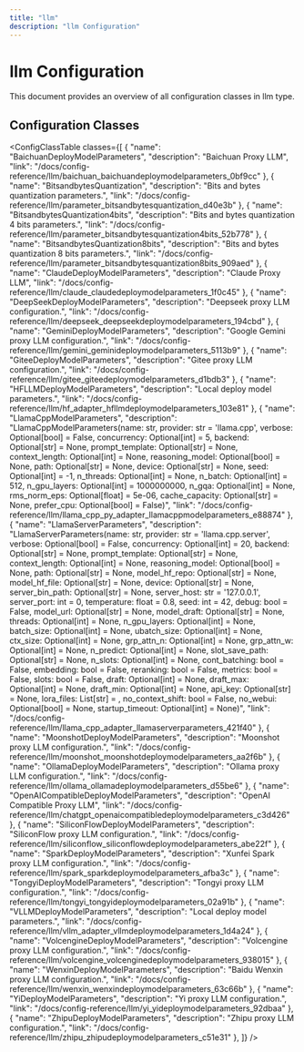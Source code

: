 ```yaml
---
title: "llm"
description: "llm Configuration"
---
```


# llm Configuration

This document provides an overview of all configuration classes in llm type.


## Configuration Classes

<ConfigClassTable classes={[
  {
    "name": "BaichuanDeployModelParameters",
    "description": "Baichuan Proxy LLM",
    "link": "/docs/config-reference/llm/baichuan_baichuandeploymodelparameters_0bf9cc"
  },
  {
    "name": "BitsandbytesQuantization",
    "description": "Bits and bytes quantization parameters.",
    "link": "/docs/config-reference/llm/parameter_bitsandbytesquantization_d40e3b"
  },
  {
    "name": "BitsandbytesQuantization4bits",
    "description": "Bits and bytes quantization 4 bits parameters.",
    "link": "/docs/config-reference/llm/parameter_bitsandbytesquantization4bits_52b778"
  },
  {
    "name": "BitsandbytesQuantization8bits",
    "description": "Bits and bytes quantization 8 bits parameters.",
    "link": "/docs/config-reference/llm/parameter_bitsandbytesquantization8bits_909aed"
  },
  {
    "name": "ClaudeDeployModelParameters",
    "description": "Claude Proxy LLM",
    "link": "/docs/config-reference/llm/claude_claudedeploymodelparameters_1f0c45"
  },
  {
    "name": "DeepSeekDeployModelParameters",
    "description": "Deepseek proxy LLM configuration.",
    "link": "/docs/config-reference/llm/deepseek_deepseekdeploymodelparameters_194cbd"
  },
  {
    "name": "GeminiDeployModelParameters",
    "description": "Google Gemini proxy LLM configuration.",
    "link": "/docs/config-reference/llm/gemini_geminideploymodelparameters_5113b9"
  },
  {
    "name": "GiteeDeployModelParameters",
    "description": "Gitee proxy LLM configuration.",
    "link": "/docs/config-reference/llm/gitee_giteedeploymodelparameters_d1bdb3"
  },
  {
    "name": "HFLLMDeployModelParameters",
    "description": "Local deploy model parameters.",
    "link": "/docs/config-reference/llm/hf_adapter_hfllmdeploymodelparameters_103e81"
  },
  {
    "name": "LlamaCppModelParameters",
    "description": "LlamaCppModelParameters(name: str, provider: str = 'llama.cpp', verbose: Optional[bool] = False, concurrency: Optional[int] = 5, backend: Optional[str] = None, prompt_template: Optional[str] = None, context_length: Optional[int] = None, reasoning_model: Optional[bool] = None, path: Optional[str] = None, device: Optional[str] = None, seed: Optional[int] = -1, n_threads: Optional[int] = None, n_batch: Optional[int] = 512, n_gpu_layers: Optional[int] = 1000000000, n_gqa: Optional[int] = None, rms_norm_eps: Optional[float] = 5e-06, cache_capacity: Optional[str] = None, prefer_cpu: Optional[bool] = False)",
    "link": "/docs/config-reference/llm/llama_cpp_py_adapter_llamacppmodelparameters_e88874"
  },
  {
    "name": "LlamaServerParameters",
    "description": "LlamaServerParameters(name: str, provider: str = 'llama.cpp.server', verbose: Optional[bool] = False, concurrency: Optional[int] = 20, backend: Optional[str] = None, prompt_template: Optional[str] = None, context_length: Optional[int] = None, reasoning_model: Optional[bool] = None, path: Optional[str] = None, model_hf_repo: Optional[str] = None, model_hf_file: Optional[str] = None, device: Optional[str] = None, server_bin_path: Optional[str] = None, server_host: str = '127.0.0.1', server_port: int = 0, temperature: float = 0.8, seed: int = 42, debug: bool = False, model_url: Optional[str] = None, model_draft: Optional[str] = None, threads: Optional[int] = None, n_gpu_layers: Optional[int] = None, batch_size: Optional[int] = None, ubatch_size: Optional[int] = None, ctx_size: Optional[int] = None, grp_attn_n: Optional[int] = None, grp_attn_w: Optional[int] = None, n_predict: Optional[int] = None, slot_save_path: Optional[str] = None, n_slots: Optional[int] = None, cont_batching: bool = False, embedding: bool = False, reranking: bool = False, metrics: bool = False, slots: bool = False, draft: Optional[int] = None, draft_max: Optional[int] = None, draft_min: Optional[int] = None, api_key: Optional[str] = None, lora_files: List[str] = <factory>, no_context_shift: bool = False, no_webui: Optional[bool] = None, startup_timeout: Optional[int] = None)",
    "link": "/docs/config-reference/llm/llama_cpp_adapter_llamaserverparameters_421f40"
  },
  {
    "name": "MoonshotDeployModelParameters",
    "description": "Moonshot proxy LLM configuration.",
    "link": "/docs/config-reference/llm/moonshot_moonshotdeploymodelparameters_aa2f6b"
  },
  {
    "name": "OllamaDeployModelParameters",
    "description": "Ollama proxy LLM configuration.",
    "link": "/docs/config-reference/llm/ollama_ollamadeploymodelparameters_d55be6"
  },
  {
    "name": "OpenAICompatibleDeployModelParameters",
    "description": "OpenAI Compatible Proxy LLM",
    "link": "/docs/config-reference/llm/chatgpt_openaicompatibledeploymodelparameters_c3d426"
  },
  {
    "name": "SiliconFlowDeployModelParameters",
    "description": "SiliconFlow proxy LLM configuration.",
    "link": "/docs/config-reference/llm/siliconflow_siliconflowdeploymodelparameters_abe22f"
  },
  {
    "name": "SparkDeployModelParameters",
    "description": "Xunfei Spark proxy LLM configuration.",
    "link": "/docs/config-reference/llm/spark_sparkdeploymodelparameters_afba3c"
  },
  {
    "name": "TongyiDeployModelParameters",
    "description": "Tongyi proxy LLM configuration.",
    "link": "/docs/config-reference/llm/tongyi_tongyideploymodelparameters_02a91b"
  },
  {
    "name": "VLLMDeployModelParameters",
    "description": "Local deploy model parameters.",
    "link": "/docs/config-reference/llm/vllm_adapter_vllmdeploymodelparameters_1d4a24"
  },
  {
    "name": "VolcengineDeployModelParameters",
    "description": "Volcengine proxy LLM configuration.",
    "link": "/docs/config-reference/llm/volcengine_volcenginedeploymodelparameters_938015"
  },
  {
    "name": "WenxinDeployModelParameters",
    "description": "Baidu Wenxin proxy LLM configuration.",
    "link": "/docs/config-reference/llm/wenxin_wenxindeploymodelparameters_63c66b"
  },
  {
    "name": "YiDeployModelParameters",
    "description": "Yi proxy LLM configuration.",
    "link": "/docs/config-reference/llm/yi_yideploymodelparameters_92dbaa"
  },
  {
    "name": "ZhipuDeployModelParameters",
    "description": "Zhipu proxy LLM configuration.",
    "link": "/docs/config-reference/llm/zhipu_zhipudeploymodelparameters_c51e31"
  },
]} />

